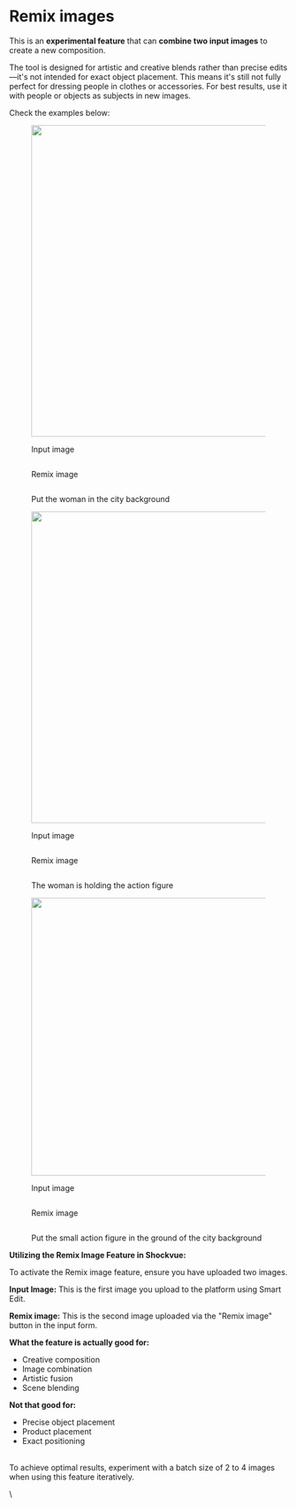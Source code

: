 # Remix images

This is an **experimental feature** that can **combine two input images** to create a new composition.

The tool is designed for artistic and creative blends rather than precise edits—it's not intended for exact object placement. This means it's still not fully perfect for dressing people in clothes or accessories. For best results, use it with people or objects as subjects in new images.&#x20;

Check the examples below:

<div><figure><img src="../.gitbook/assets/w.webp" alt="" width="563"><figcaption><p>Input image</p></figcaption></figure> <figure><img src="../.gitbook/assets/miami.jpg" alt=""><figcaption><p>Remix image</p></figcaption></figure></div>

<figure><img src="../.gitbook/assets/generated-image-Put-the-woman-in-the-city-back.jpeg" alt=""><figcaption><p>Put the woman in the city background</p></figcaption></figure>

<div><figure><img src="../.gitbook/assets/w.webp" alt="" width="563"><figcaption><p>Input image</p></figcaption></figure> <figure><img src="../.gitbook/assets/Captura de tela_2-8-2025_20332_mondoshop.com.jpeg" alt=""><figcaption><p>Remix image</p></figcaption></figure></div>

<figure><img src="../.gitbook/assets/generated-image-the-woman-is-holding-the-actio.jpeg" alt=""><figcaption><p>The woman is holding the action figure</p></figcaption></figure>

<div><figure><img src="../.gitbook/assets/Captura de tela_2-8-2025_20332_mondoshop.com.jpeg" alt="" width="502"><figcaption><p>Input image</p></figcaption></figure> <figure><img src="../.gitbook/assets/city.jpg" alt=""><figcaption><p>Remix image</p></figcaption></figure></div>

<figure><img src="../.gitbook/assets/generated-image-Put-the-small-action-figure-in.jpeg" alt=""><figcaption><p>Put the small action figure in the ground of the city background</p></figcaption></figure>

**Utilizing the Remix Image Feature in Shockvue:**

To activate the Remix image feature, ensure you have uploaded two images.

**Input Image:** This is the first image you upload to the platform using Smart Edit.

**Remix image:** This is the second image uploaded via the "Remix image" button in the input form.



**What the feature is actually good for:**



* Creative composition
*  Image combination
*  Artistic fusion
*  Scene blending



**Not that good for:**

* Precise object placement
* Product placement
* Exact positioning

\
To achieve optimal results, experiment with a batch size of 2 to 4 images when using this feature iteratively.

\
